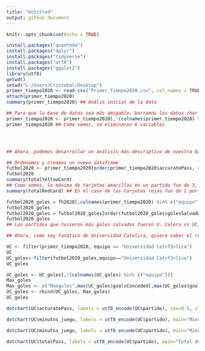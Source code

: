 ---
title: "Untitled"
output: github_document
---

```{r setup, include=FALSE}
knitr::opts_chunk$set(echo = TRUE)
```
```{r}
install.packages("quanteda")
install.packages("dplyr")
install.packages("tidyverse")
install.packages("utf8")
install.packages("ggplot2")
library(utf8)
getwd()
setwd("C:/Users/Cristobal/Desktop")
primer_tiempo2020 <- read_csv("Primer_Tiempo2020.csv", col_names = TRUE)
attach(primer_tiempo2020)
summary(primer_tiempo2020) ## Anális inicial de la data 

## Para que la base de datos sea más amigable, borramos los datos char
primer_tiempo2020 <- primer_tiempo2020[,!(colnames(primer_tiempo2020) %in% c("id_partido", "fasepartido", "local", "tiempo","formationUsed", "torneo"))]
primer_tiempo2020 ## Como vemos, se eliminaron 6 variables 





```
```{r}
## Ahora, podemos desarrollar un análisis más descriptivo de nuestra base de datos.

## Ordenamos y creamos un nuevo dataframe 
futbol2020 <- primer_tiempo2020[order(primer_tiempo2020$accuratePass, decreasing = TRUE),]
futbol2020
summary(totalYellowCard) 
## Como vemos, la máxima de tarjetas amarillas en un partido fue de 3, el mínimo 0 y la media es de 1 tarjeta amarilla por partido.
summary(totalRedCard) ## En el caso de las tarjetas rojas fue de 1 por partido el máximo y 0 el mínimo. 


```
```{r}
futbol2020_goles = fh2020[,colnames(primer_tiempo2020) %in% c("equipo", "partido", "goalsConceded", "goalKicks", "penGoalsConceded","ownGoals","golesSalvados")]
futbol2020_goles
futbol2020_goles = futbol2020_goles[order(futbol2020_goles$golesSalvados, decreasing = TRUE),]
futbol2020_goles
## Los partidos que tuvieron más goles salvados fueron U. Calera vs UC, Iquique Vs Everton, Unión Española vs Iquique.


```
```{r}
## Ahora, como soy fanático de Universidad Católica, quiero saber el rendimiento de mi club con los partidos del 2020.

UC <- filter(primer_tiempo2020, equipo == "Universidad Cat<f3>lica")
UC
UC_goles<-filter(futbol2020_goles,equipo=="Universidad Cat<f3>lica")
UC_goles

```


```{r}
UC_goles <- UC_goles[,!(colnames(UC_goles) %in% c("equipo"))] 
Max_goles
Max_goles <- c("Maxgoles",max(UC_goles$goalsConceded),max(UC_goles$goalKicks),max(UC_goles$goalAssist),max(UC_goles$golesSalvados),max(UC_goles$goals),max(UC_goles$penGoalsConceded),max(UC_goles$ownGoals),max(UC_goles$golesSalvados))
UC_goles <- rbind(UC_goles, Max_goles)
UC_goles
```




```{r}
dotchart(UC$accuratePass, labels = utf8_encode(UC$partido), cex=0.5, xlab = "Pases", ylab = "Partido")
```



```{r}
dotchart(UC$minutos_juego, labels = utf8_encode(UC$partido), main="Minutos de juego por partido", pch = 16, col=c("darkblue","green"),lcolor="red", cex=0.8, xlab = "Minutos", ylab = "Partido", cex.main=2,cex.lab=1.5)
```


```{r}
dotchart(UC$minutos_juego, labels = utf8_encode(UC$partido), main="Minutos de juego por partido", pch = 16, col=c("darkblue","green"),lcolor="red", cex=0.8, xlab = "Minutos", ylab = "Partido", cex.main=2,cex.lab=1.5)

```
```{r}
dotchart(UC$totalPass, labels = utf8_encode(UC$partido), main="Total de Pases ", pch = 16, col=c("darkblue","Orange"),lcolor="red", cex=0.8, xlab = "Pases", ylab = "Partido", cex.main=2,cex.lab=1.5)
```
```{r}

```


